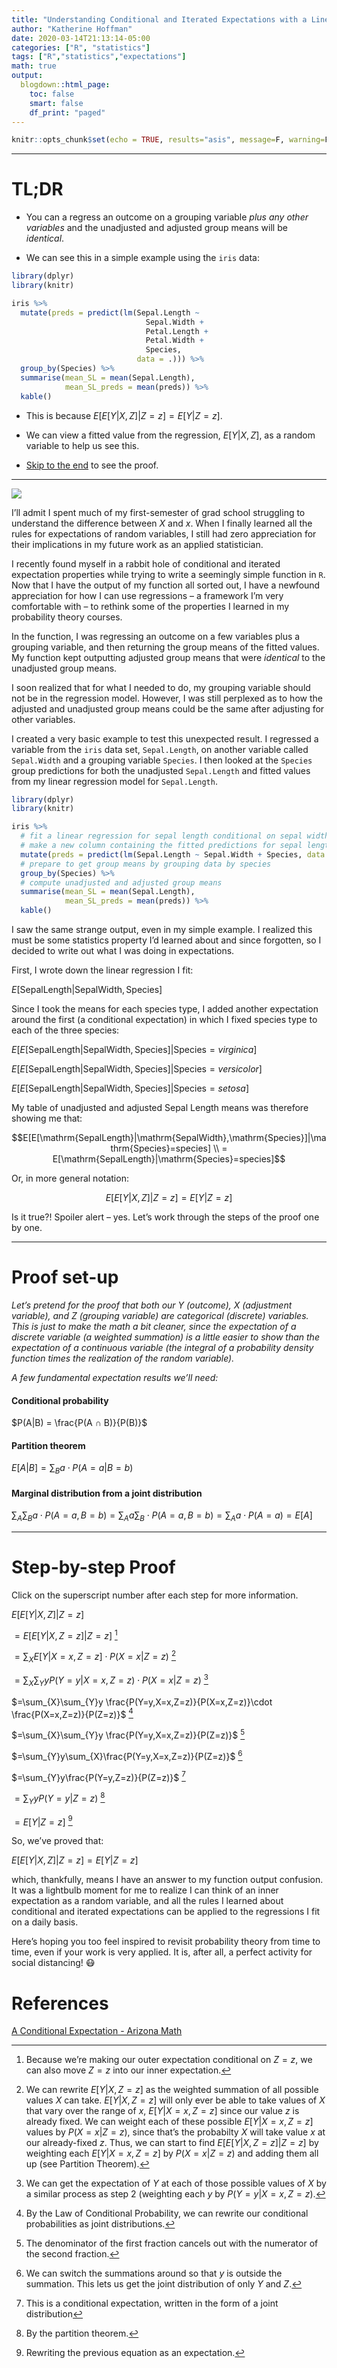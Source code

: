 ```yaml
---
title: "Understanding Conditional and Iterated Expectations with a Linear Regression Model"
author: "Katherine Hoffman"
date: 2020-03-14T21:13:14-05:00
categories: ["R", "statistics"]
tags: ["R","statistics","expectations"]
math: true
output: 
  blogdown::html_page:
    toc: false
    smart: false
    df_print: "paged"
---
```




```r
knitr::opts_chunk$set(echo = TRUE, results="asis", message=F, warning=F)
```

***

# TL;DR

- You can a regress an outcome on a grouping variable *plus any other variables* and the unadjusted and adjusted group means will be *identical*.

- We can see this in a simple example using the `iris` data:

```r
library(dplyr)
library(knitr)
```

```r
iris %>%
  mutate(preds = predict(lm(Sepal.Length ~
                              Sepal.Width +
                              Petal.Length +
                              Petal.Width +
                              Species,
                            data = .))) %>%
  group_by(Species) %>%
  summarise(mean_SL = mean(Sepal.Length),
            mean_SL_preds = mean(preds)) %>%
  kable()
```

- This is because $E[E[Y|X,Z]|Z=z]=E[Y|Z=z]$.

- We can view a fitted value from the regression, $E[Y|X,Z]$, as a random variable to help us see this.

- [Skip to the end](#step-by-step-proof) to see the proof.

***

![](/img/expectations.png)


I'll admit I spent much of my first-semester of grad school struggling to understand the difference between $X$ and $x$. When I finally learned all the rules for expectations of random variables, I still had zero appreciation for their implications in my future work as an applied statistician.

I recently found myself in a rabbit hole of conditional and iterated expectation properties while trying to write a seemingly simple function in `R`. Now that I have the output of my function all sorted out, I have a newfound appreciation for how I can use regressions -- a framework I'm very comfortable with -- to rethink some of the properties I learned in my probability theory courses.

In the function, I was regressing an outcome on a few variables plus a grouping variable, and then returning the group means of the fitted values. My function kept outputting adjusted group means that were *identical* to the unadjusted group means.

I soon realized that for what I needed to do, my grouping variable should not be in the regression model. However, I was still perplexed as to how the adjusted and unadjusted group means could be the same after adjusting for other variables.

I created a very basic example to test this unexpected result. I regressed a variable from the `iris` data set, `Sepal.Length`, on another variable  called `Sepal.Width` and a grouping variable `Species`. I then looked at the `Species` group predictions for both the unadjusted `Sepal.Length` and fitted values from my linear regression model for `Sepal.Length`.

```r
library(dplyr)
library(knitr)

iris %>%
  # fit a linear regression for sepal length conditional on sepal width and species type
  # make a new column containing the fitted predictions for sepal length
  mutate(preds = predict(lm(Sepal.Length ~ Sepal.Width + Species, data = .))) %>%
  # prepare to get group means by grouping data by species
  group_by(Species) %>%
  # compute unadjusted and adjusted group means
  summarise(mean_SL = mean(Sepal.Length),
            mean_SL_preds = mean(preds)) %>%
  kable()
```

I saw the same strange output, even in my simple example. I realized this must be some statistics property I'd learned about and since forgotten, so I decided to write out what I was doing in expectations.

First, I wrote down the linear regression I fit:

$E[\mathrm{SepalLength}|\mathrm{SepalWidth},\mathrm{Species}]$

Since I took the means for each species type, I added another expectation around the first (a conditional expectation) in which I fixed species type to each of the three species:

$E[E[\mathrm{SepalLength}|\mathrm{SepalWidth},\mathrm{Species}]|\mathrm{Species}=virginica]$

$E[E[\mathrm{SepalLength}|\mathrm{SepalWidth},\mathrm{Species}]|\mathrm{Species}=versicolor]$

$E[E[\mathrm{SepalLength}|\mathrm{SepalWidth},\mathrm{Species}]|\mathrm{Species}=setosa]$

My table of unadjusted and adjusted Sepal Length means was therefore showing me that:

$$E[E[\mathrm{SepalLength}|\mathrm{SepalWidth},\mathrm{Species}]|\mathrm{Species}=species] \\ = E[\mathrm{SepalLength}|\mathrm{Species}=species]$$

Or, in more general notation:

$$E[E[Y|X,Z]|Z=z] = E[Y|Z=z]$$

Is it true?! Spoiler alert -- yes. Let's work through the steps of the proof one by one.

***

# Proof set-up

*Let's pretend for the proof that both our $Y$ (outcome), $X$ (adjustment variable), and $Z$ (grouping variable) are categorical (discrete) variables. This is just to make the math a bit cleaner, since the expectation of a discrete variable (a weighted summation) is a little easier to show than the expectation of a continuous variable (the integral of a probability density function times the realization of the random variable).*

*A few fundamental expectation results we'll need:*

#### Conditional probability

$P(A|B) = \frac{P(A ∩ B)}{P(B)}$

#### Partition theorem

$E[A|B] = \sum_Ba \cdot P(A=a|B=b)$

#### Marginal distribution from a joint distribution

$\sum_A\sum_Ba\cdot P(A=a,B=b) = \sum_Aa\sum_B\cdot P(A=a,B=b) = \sum_Aa\cdot P(A=a)=E[A]$

***

# Step-by-step Proof

Click on the superscript number after each step for more information.

$E[E[Y|X,Z]|Z=z]$ 

$=E[E[Y|X,Z=z]|Z=z]$ ^[Because we're making our outer expectation conditional on $Z=z$, we can also move $Z=z$ into our inner expectation.]

$=\sum_{X}E[Y|X=x,Z=z]\cdot P(X=x|Z=z)$ ^[We can rewrite $E[Y|X,Z=z]$ as the weighted summation of all possible values $X$ can take. $E[Y|X,Z=z]$ will only ever be able to take values of $X$ that vary over the range of $x$, $E[Y|X=x,Z=z]$ since our value $z$ is already fixed. We can weight each of these possible $E[Y|X=x,Z=z]$ values by $P(X=x|Z=z)$, since that's the probabilty $X$ will take value $x$ at our already-fixed $z$. Thus, we can start to find $E[E[Y|X,Z=z]|Z=z]$ by weighting each $E[Y|X=x,Z=z]$ by $P(X=x|Z=z)$ and adding them all up (see Partition Theorem).]

$=\sum_{X}\sum_{Y}y P(Y=y|X=x,Z=z)\cdot P(X=x|Z=z)$ ^[We can get the expectation of $Y$ at each of those possible values of $X$ by a similar process as step 2 (weighting each $y$ by $P(Y=y|X=x, Z=z)$.]

$=\sum_{X}\sum_{Y}y \frac{P(Y=y,X=x,Z=z)}{P(X=x,Z=z)}\cdot \frac{P(X=x,Z=z)}{P(Z=z)}$ ^[By the Law of Conditional Probability, we can rewrite our conditional probabilities as joint distributions.]

$=\sum_{X}\sum_{Y}y \frac{P(Y=y,X=x,Z=z)}{P(Z=z)}$ ^[The denominator of the first fraction cancels out with the numerator of the second fraction.]

$=\sum_{Y}y\sum_{X}\frac{P(Y=y,X=x,Z=z)}{P(Z=z)}$ ^[We can switch the summations around so that $y$ is outside the summation. This lets us get the joint distribution of only $Y$ and $Z$.]

$=\sum_{Y}y\frac{P(Y=y,Z=z)}{P(Z=z)}$ ^[This is a conditional expectation, written in the form of a joint distribution]

$=\sum_{Y}y P(Y=y|Z=z)$ ^[By the partition theorem.]

$=E[Y|Z=z]$ ^[Rewriting the previous equation as an expectation.]


So, we've proved that:

$E[E[Y|X,Z]|Z=z] = E[Y|Z=z]$

which, thankfully, means I have an answer to my function output confusion. It was a lightbulb moment for me to realize I can think of an inner expectation as a random variable, and all the rules I learned about conditional and iterated expectations can be applied to the regressions I fit on a daily basis.

Here's hoping you too feel inspired to revisit probability theory from time to time, even if your work is very applied. It is, after all, a perfect activity for social distancing! 😷

# References

[A Conditional Expectation - Arizona Math](https://www.math.arizona.edu/~tgk/464_07/cond_exp.pdf)
